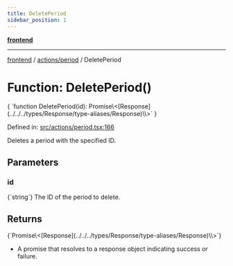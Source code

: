 ```yaml
---
title: DeletePeriod
sidebar_position: 1
---
```



[**frontend**](../../..)

***

[frontend](../../..) / [actions/period](..) / DeletePeriod

# Function: DeletePeriod()

<CodeBlock language="ts">
{ `function DeletePeriod(id): Promise\<[Response](../../../types/Response/type-aliases/Response)\<void\>\>` }
</CodeBlock>

Defined in: [src/actions/period.tsx:166](https://github.com/svsticky/CommitteeClash/blob/8a31d8fc8422df670b3b4cb3b5fd558ecdeabb90/frontend/src/actions/period.tsx#L166)

Deletes a period with the specified ID.

## Parameters

### id
<CodeBlock language="ts">
{`string`}
</CodeBlock>
The ID of the period to delete.

## Returns
<CodeBlock language="ts">
{`Promise\<[Response](../../../types/Response/type-aliases/Response)\<void\>\>`}
</CodeBlock>

- A promise that resolves to a response object indicating success or failure.
